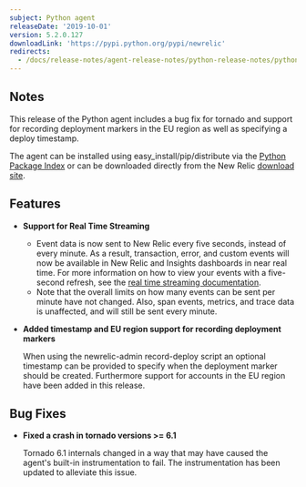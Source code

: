 ```yaml
---
subject: Python agent
releaseDate: '2019-10-01'
version: 5.2.0.127
downloadLink: 'https://pypi.python.org/pypi/newrelic'
redirects:
  - /docs/release-notes/agent-release-notes/python-release-notes/python-agent-520
---
```


## Notes

This release of the Python agent includes a bug fix for tornado and support for recording deployment markers in the EU region as well as specifying a deploy timestamp.

The agent can be installed using easy_install/pip/distribute via the [Python Package Index](https://pypi.python.org/pypi/newrelic) or can be downloaded directly from the New Relic [download site](https://download.newrelic.com/python_agent/release).

## Features

* **Support for Real Time Streaming**

  * Event data is now sent to New Relic every five seconds, instead of every minute. As a result, transaction, error, and custom events will now be available in New Relic and Insights dashboards in near real time. For more information on how to view your events with a five-second refresh, see the [real time streaming documentation](https://docs.newrelic.com/docs/agents/manage-apm-agents/agent-data/real-time-streaming).
  * Note that the overall limits on how many events can be sent per minute have not changed. Also, span events, metrics, and trace data is unaffected, and will still be sent every minute.
* **Added timestamp and EU region support for recording deployment markers**

  When using the newrelic-admin record-deploy script an optional timestamp can be provided to specify when the deployment marker should be created. Furthermore support for accounts in the EU region have been added in this release.

## Bug Fixes

* **Fixed a crash in tornado versions >= 6.1**

  Tornado 6.1 internals changed in a way that may have caused the agent's built-in instrumentation to fail. The instrumentation has been updated to alleviate this issue.
